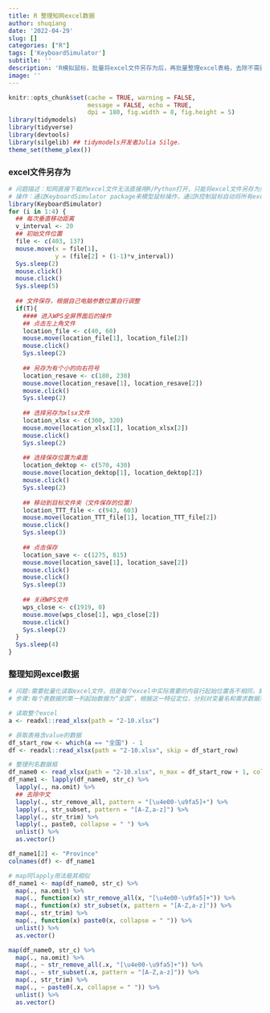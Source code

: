 ```yaml
---
title: R 整理知网excel数据
author: shuqiang
date: '2022-04-29'
slug: []
categories: ["R"]
tags: ['KeyboardSimulator']
subtitle: ''
description: 'R模拟鼠标，批量将excel文件另存为后，再批量整理excel表格，去除不需要的数据'
image: ''
---
```

```r
knitr::opts_chunk$set(cache = TRUE, warning = FALSE,
                      message = FALSE, echo = TRUE, 
                      dpi = 180, fig.width = 8, fig.height = 5)
library(tidymodels)
library(tidyverse)
library(devtools)
library(silgelib) ## tidymodels开发者Julia Silge.
theme_set(theme_plex())
```


### excel文件另存为
```r
# 问题描述：知网直接下载的excel文件无法直接用R/Python打开，只能将excel文件另存为后方可导入R/Python
# 操作：通过KeyboardSimulator package来模型鼠标操作，通过R控制鼠标自动将所有excel文件另存为一个新文件
library(KeyboardSimulator)
for (i in 1:4) {
  ## 每次垂直移动距离
  v_interval <- 20
  ## 初始文件位置
  file <- c(403, 137)
  mouse.move(x = file[1], 
             y = (file[2] + (1-1)*v_interval))
  Sys.sleep(2)
  mouse.click()
  mouse.click()
  Sys.sleep(5)
  
  ## 文件保存，根据自己电脑参数位置自行调整
  if(T){
    #### 进入WPS全屏界面后的操作
    ## 点击左上角文件
    location_file <- c(40, 60)
    mouse.move(location_file[1], location_file[2])
    mouse.click()
    Sys.sleep(2)
    
    ## 另存为有个小的向右符号
    location_resave <- c(180, 230) 
    mouse.move(location_resave[1], location_resave[2])
    mouse.click()
    Sys.sleep(2)
    
    ## 选择另存为xlsx文件
    location_xlsx <- c(300, 320) 
    mouse.move(location_xlsx[1], location_xlsx[2])
    mouse.click()
    Sys.sleep(2)
    
    ## 选择保存位置为桌面
    location_dektop <- c(570, 430) 
    mouse.move(location_dektop[1], location_dektop[2])
    mouse.click()
    Sys.sleep(2)
    
    ## 移动到目标文件夹（文件保存的位置）
    location_TTT_file <- c(943, 603) 
    mouse.move(location_TTT_file[1], location_TTT_file[2])
    mouse.click()
    Sys.sleep(3)
    
    ## 点击保存
    location_save <- c(1275, 815) 
    mouse.move(location_save[1], location_save[2])
    mouse.click()
    mouse.click()
    Sys.sleep(3)
    
    ## 关闭WPS文件
    wps_close <- c(1919, 0)
    mouse.move(wps_close[1], wps_close[2])
    mouse.click()
    Sys.sleep(2)
  }
  Sys.sleep(4)
}

```


### 整理知网excel数据
```r
# 问题:需要批量化读取excel文件，但是每个excel中实际需要的内容行起始位置各不相同，需要将文件导入后进行清理，然后根据表中的内容统一命名
# 步骤:每个表数据的第一列起始数据为“全国”，根据这一特征定位，分别对变量名和需求数据清理

# 读取整个excel
a <- readxl::read_xlsx(path = "2-10.xlsx")

# 获取表格含value的数据
df_start_row <- which(a == "全国") - 1
df <- readxl::read_xlsx(path = "2-10.xlsx", skip = df_start_row)

# 整理列名数据框
df_name0 <- read_xlsx(path = "2-10.xlsx", n_max = df_start_row + 1, col_names = F)
df_name1 <- lapply(df_name0, str_c) %>%
  lapply(., na.omit) %>% 
  ## 去除中文
  lapply(., str_remove_all, pattern = "[\u4e00-\u9fa5]+") %>%
  lapply(., str_subset, pattern = "[A-Z,a-z]") %>% 
  lapply(., str_trim) %>%
  lapply(., paste0, collapse = " ") %>%
  unlist() %>%
  as.vector()

df_name1[2] <- "Province"
colnames(df) <- df_name1

# map同lapply用法极其相似
df_name1 <- map(df_name0, str_c) %>%
  map(., na.omit) %>% 
  map(., function(x) str_remove_all(x, "[\u4e00-\u9fa5]+")) %>% 
  map(., function(x) str_subset(x, pattern = "[A-Z,a-z]")) %>% 
  map(., str_trim) %>%
  map(., function(x) paste0(x, collapse = " ")) %>%
  unlist() %>%
  as.vector()

map(df_name0, str_c) %>%
  map(., na.omit) %>% 
  map(., ~ str_remove_all(.x, "[\u4e00-\u9fa5]+")) %>% 
  map(., ~ str_subset(.x, pattern = "[A-Z,a-z]")) %>% 
  map(., str_trim) %>%
  map(., ~ paste0(.x, collapse = " ")) %>%
  unlist() %>%
  as.vector()
```


